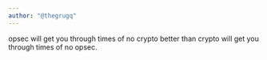 ```yaml
---
author: "@thegrugq"
---
```


opsec will get you through times of no crypto better than crypto will get you through times of no opsec.


